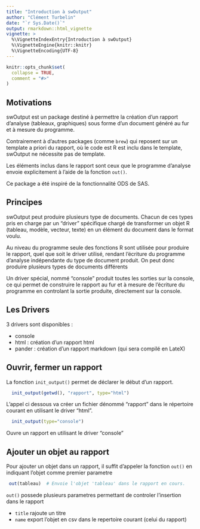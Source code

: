 ```yaml
---
title: "Introduction à swOutput"
author: "Clément Turbelin"
date: "`r Sys.Date()`"
output: rmarkdown::html_vignette
vignette: >
  %\VignetteIndexEntry{Introduction à swOutput}
  %\VignetteEngine{knitr::knitr}
  %\VignetteEncoding{UTF-8}
---
```


```r
knitr::opts_chunk$set(
  collapse = TRUE,
  comment = "#>"
)
```

## Motivations

swOutput est un package destiné à permettre la création d'un rapport d'analyse (tableaux, graphiques) sous forme d'un document généré au fur et à mesure du programme.

Contrairement à d'autres packages (comme `brew`) qui reposent sur un template a priori du rapport, où le code est R est inclu dans le template, swOutput ne nécessite pas de template.

Les éléments inclus dans le rapport sont ceux que le programme d'analyse envoie explicitement à l'aide de la fonction `out()`.

Ce package a été inspiré de la fonctionnalité ODS de SAS.

## Principes

swOutput peut produire plusieurs type de documents. Chacun de ces types pris en charge par un "driver" spécifique chargé de transformer un objet R (tableau, modèle, vecteur, texte) en un élément du document dans le format voulu.

Au niveau du programme seule des fonctions R sont utilisée pour produire le rapport, quel que soit le driver utilisé, rendant l'écriture du programme d'analyse indépendante du type de document produit. On peut donc produire plusieurs types de documents différents

Un driver spécial, nommé "console" produit toutes les sorties sur la console, ce qui permet de construire le rapport au fur et à mesure de l'écriture du programme en controlant la sortie produite, directement sur la console.

## Les Drivers

3 drivers sont disponibles :

 - console
 - html : création d'un rapport html
 - pander : création d'un rapport markdown (qui sera compilé en LateX)


## Ouvrir, fermer un rapport

La fonction `init_output()` permet de déclarer le début d'un rapport.

```r
  init_output(getwd(), "rapport", type="html")
```

L'appel ci dessous va créer un fichier dénommé "rapport" dans le répertoire courant en utilisant le driver "html".


```r
  init_output(type="console")
```

Ouvre un rapport en utilisant le driver "console"

## Ajouter un objet au rapport

Pour ajouter un objet dans un rapport, il suffit d'appeler la fonction `out()` en indiquant l'objet comme premier parametre

```r
 out(tableau)  # Envoie l'objet 'tableau' dans le rapport en cours.
```

`out()` possede plusieurs parametres permettant de controler l'insertion dans le rapport

 - `title` rajoute un titre
 - `name` export l'objet en csv dans le repertoire courant (celui du rapport)
